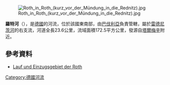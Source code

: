 {{Onesource|time=2020-12-09T08:49:45+00:00}}
{{Coord|49|14|53.18|N|11|5|14.75|E|display=title}}
[[Image:Roth_in_Roth_(kurz_vor_der_Mündung_in_die_Rednitz).jpg|right]]

'''羅特河'''（{{lang-de|Roth}}），是[[德國|德國]]的河流，位於該國東南部，由[[巴伐利亞|巴伐利亞]]負責管轄，屬於[[雷德尼茨河|雷德尼茨河]]的右支流，河道全長23.6公里，流域面積172.5平方公里，發源自[[塔爾梅辛|塔爾梅辛]]附近。

==參考資料==
* [http://geoportal.bayern.de/bayernatlas/?bgLayer=tk&X=5451551.92&Y=4439210.86&zoom=7&lang=de&topic=bvv&catalogNodes=1,1221,122&layers=01fb32a8-19de-4d3c-8373-2ab468fc643b,8e965733-3f36-49ea-82a2-6fe540b74446&layers_visibility=false,false Lauf und Einzugsgebiet der Roth] {{Wayback|url=http://geoportal.bayern.de/bayernatlas/?bgLayer=tk&X=5451551.92&Y=4439210.86&zoom=7&lang=de&topic=bvv&catalogNodes=1,1221,122&layers=01fb32a8-19de-4d3c-8373-2ab468fc643b,8e965733-3f36-49ea-82a2-6fe540b74446&layers_visibility=false,false |date=20160304110742 }}

{{Germany-geo-stub}}
[[Category:德國河流|Category:德國河流]]